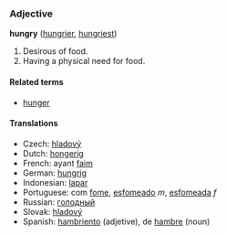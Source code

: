 ===Adjective===
'''hungry''' ([[hungrier]], [[hungriest]])

#Desirous of food.
#Having a physical need for food.

====Related terms====
*[[hunger]]

====Translations====
*Czech: [[hladový]]
*Dutch: [[hongerig]]
*French: ayant [[faim]]
*German: [[hungrig]]
*Indonesian: [[lapar]]
*Portuguese: com [[fome]], [[esfomeado]] ''m'', [[esfomeada]] ''f''
*Russian: [[гoлoдный]]
*Slovak: [[hladový]]
*Spanish: [[hambriento]] (adjetive), de [[hambre]] (noun)
